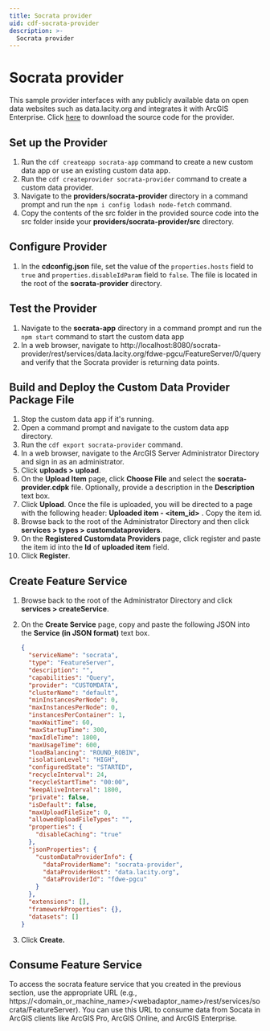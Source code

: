 ```yaml
---
title: Socrata provider
uid: cdf-socrata-provider
description: >-
  Socrata provider
---
```


# Socrata provider

This sample provider interfaces with any publicly available data on open
data websites such as data.lacity.org and integrates it with ArcGIS
Enterprise. Click [here](./samples/socrata-provider.zip) to download
the source code for the provider.

## Set up the Provider

1.  Run the `cdf createapp socrata-app` command to create a new custom
    data app or use an existing custom data app.
2.  Run the `cdf createprovider socrata-provider` command to create a
    custom data provider.
3.  Navigate to the **providers/socrata-provider** directory in a
    command prompt and run the `npm i config lodash node-fetch` command.
4.  Copy the contents of the src folder in the provided source code into
    the src folder inside your **providers/socrata-provider/src**
    directory.

## Configure Provider

1.  In the **cdconfig.json** file, set the value of the
    `properties.hosts` field to `true` and
    `properties.disableIdParam` field to `false`. The file is located
    in the root of the **socrata-provider** directory.

## Test the Provider

1.  Navigate to the **socrata-app** directory in a command prompt and
    run the `npm start` command to start the custom data app
2.  In a web browser, navigate to
    http://localhost:8080/socrata-provider/rest/services/data.lacity.org/fdwe-pgcu/FeatureServer/0/query
    and verify that the Socrata provider is returning data points.

## Build and Deploy the Custom Data Provider Package File

1.  Stop the custom data app if it's running.
2.  Open a command prompt and navigate to the custom data app directory.
3.  Run the `cdf export socrata-provider` command.
4.  In a web browser, navigate to the ArcGIS Server Administrator
    Directory and sign in as an administrator.
5.  Click **uploads \> upload**.
6.  On the **Upload Item** page, click **Choose File** and select the
    **socrata-provider.cdpk** file. Optionally, provide a description in
    the **Description** text box.
7.  Click **Upload**. Once the file is uploaded, you will be directed to
    a page with the following header: **Uploaded item - \<item_id\>** .
    Copy the item id.
8.  Browse back to the root of the Administrator Directory and then
    click **services \> types \> customdataproviders**.
9.  On the **Registered Customdata Providers** page, click register and
    paste the item id into the **Id** of **uploaded item** field.
10. Click **Register**.

## Create Feature Service

1.  Browse back to the root of the Administrator Directory and click
    **services \> createService**.

2.  On the **Create Service** page, copy and paste the following JSON
    into the **Service (in JSON format)** text box.

    ```json
    {
      "serviceName": "socrata",
      "type": "FeatureServer",
      "description": "",
      "capabilities": "Query",
      "provider": "CUSTOMDATA",
      "clusterName": "default",
      "minInstancesPerNode": 0,
      "maxInstancesPerNode": 0,
      "instancesPerContainer": 1,
      "maxWaitTime": 60,
      "maxStartupTime": 300,
      "maxIdleTime": 1800,
      "maxUsageTime": 600,
      "loadBalancing": "ROUND_ROBIN",
      "isolationLevel": "HIGH",
      "configuredState": "STARTED",
      "recycleInterval": 24,
      "recycleStartTime": "00:00",
      "keepAliveInterval": 1800,
      "private": false,
      "isDefault": false,
      "maxUploadFileSize": 0,
      "allowedUploadFileTypes": "",
      "properties": {
        "disableCaching": "true"
      },
      "jsonProperties": {
        "customDataProviderInfo": {
          "dataProviderName": "socrata-provider",
          "dataProviderHost": "data.lacity.org",
          "dataProviderId": "fdwe-pgcu"
        }
      },
      "extensions": [],
      "frameworkProperties": {},
      "datasets": []
    }
    ```

3.  Click **Create.**

## Consume Feature Service

To access the socrata feature service that you created in the previous
section, use the appropriate URL (e.g.,
https://\<domain_or_machine_name\>/\<webadaptor_name\>/rest/services/socrata/FeatureServer).
You can use this URL to consume data from Socata in ArcGIS clients like
ArcGIS Pro, ArcGIS Online, and ArcGIS Enterprise.
